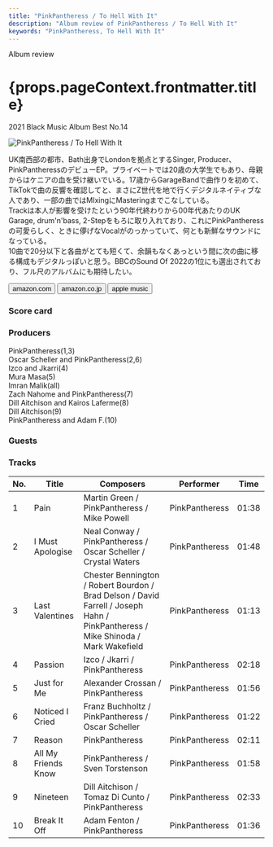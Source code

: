 ```yaml
---
title: "PinkPantheress / To Hell With It"
description: "Album review of PinkPantheress / To Hell With It"
keywords: "PinkPantheress, To Hell With It"
---
```





<p className="largeP">Album review</p>
<h1 className="h1--no--margin">{props.pageContext.frontmatter.title}</h1>
<p className="largeP">
  <Link to="/best50/2021/">2021 Black Music Album Best No.14</Link>
</p>

<Row  className="image-card-group">
	<Column colMd={3} colLg={4} noGutterMdLeft="">
       <ImageCard>

![PinkPantheress / To Hell With It](../../images/cd/pinkpantheress1L.jpg)

</ImageCard>
	</Column>
	<Column colMd={4} colLg={8} noGutterMdLeft="">
		<p>
			UK南西部の都市、Bath出身でLondonを拠点とするSinger, Producer、PinkPantheressのデビューEP。プライベートでは20歳の大学生でもあり、母親からはケニアの血を受け継いでいる。17歳からGarageBandで曲作りを初めて、TikTokで曲の反響を確認してと、まさにZ世代を地で行くデジタルネイティブな人であり、一部の曲ではMIxingにMasteringまでこなしている。
			<br/>Trackは本人が影響を受けたという90年代終わりから00年代あたりのUK Garage, drum'n'bass, 2-Stepをもろに取り入れており、これにPinkPantheressの可愛らしく、ときに儚げなVocalがのっかっていて、何とも新鮮なサウンドになっている。
			<br/>10曲で20分以下と各曲がとても短くて、余韻もなくあっという間に次の曲に移る構成もデジタルっぽいと思う。BBCのSound Of 2022の1位にも選出されており、フル尺のアルバムにも期待したい。
		</p>
		<div>
		  <Button className="button-right-mergin"  href="https://amzn.to/3DamLJE" renderIcon={ArrowUpRight} size='sm' kind='primary'>
  	    amazon.com
  	  </Button>
  	  <Button className="button-right-mergin"  href="https://amzn.to/3wE5sj4" renderIcon={ArrowUpRight} size='sm' kind='secondary'>
  	    amazon.co.jp
  	  </Button>
			<Button className="button-right-mergin"  href="https://apple.co/3NeK8Xc" renderIcon={ArrowUpRight} size='sm' kind='tertiary'>
  	   	apple music
  	  </Button>
			<AdvJS2/>
		</div>
	</Column>
</Row>
<Row >
	<Column colMd={4} colLg={4} noGutterMdLeft="">
		<div>
		  <h3>Score card</h3>
			<SliderJS1 value="5" />
		  <SliderJS2 value="1" />
			<SliderJS3 value="1" />
		  <SliderJS4 value="8" />
		</div>
	</Column>
	<Column colMd={8} colLg={8} noGutterMdLeft="">
		<div>
			<h3>Producers</h3>
			<p>
				PinkPantheress(1,3)
				<br/>Oscar Scheller and PinkPantheress(2,6)
				<br/>Izco and Jkarri(4)
				<br/>Mura Masa(5)
				<br/>Imran Malik(all)
				<br/>Zach Nahome and PinkPantheress(7)
				<br/>Dill Aitchison and Kairos Laferme(8)
				<br/>Dill Aitchison(9)
				<br/>PinkPantheress and Adam F.(10)
			</p>
			<h3>Guests</h3>
			<p>
			</p>
		</div>
	</Column>
</Row>

<h3>Tracks</h3>

| No. | Title               | Composers                                                                                                                        | Performer      | Time  |
| --- | ------------------- | -------------------------------------------------------------------------------------------------------------------------------- | -------------- | ----- |
| 1   | Pain                | Martin Green / PinkPantheress / Mike Powell                                                                                      | PinkPantheress | 01:38 |
| 2   | I Must Apologise    | Neal Conway / PinkPantheress / Oscar Scheller / Crystal Waters                                                                   | PinkPantheress | 01:48 |
| 3   | Last Valentines     | Chester Bennington / Robert Bourdon / Brad Delson / David Farrell / Joseph Hahn / PinkPantheress / Mike Shinoda / Mark Wakefield | PinkPantheress | 01:13 |
| 4   | Passion             | Izco / Jkarri / PinkPantheress                                                                                                   | PinkPantheress | 02:18 |
| 5   | Just for Me         | Alexander Crossan / PinkPantheress                                                                                               | PinkPantheress | 01:56 |
| 6   | Noticed I Cried     | Franz Buchholtz / PinkPantheress / Oscar Scheller                                                                                | PinkPantheress | 01:22 |
| 7   | Reason              | PinkPantheress                                                                                                                   | PinkPantheress | 02:11 |
| 8   | All My Friends Know | PinkPantheress / Sven Torstenson                                                                                                 | PinkPantheress | 01:58 |
| 9   | Nineteen            | Dill Aitchison / Tomaz Di Cunto / PinkPantheress                                                                                 | PinkPantheress | 02:33 |
| 10  | Break It Off        | Adam Fenton / PinkPantheress                                                                                                     | PinkPantheress | 01:36 |

<AdvJS3 />
